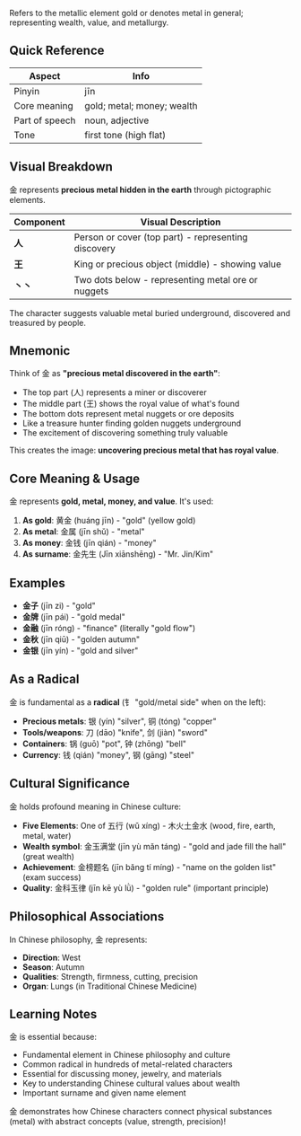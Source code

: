 Refers to the metallic element gold or denotes metal in general; representing wealth, value, and
metallurgy.

## Quick Reference

| Aspect         | Info                       |
| -------------- | -------------------------- |
| Pinyin         | jīn                        |
| Core meaning   | gold; metal; money; wealth |
| Part of speech | noun, adjective            |
| Tone           | first tone (high flat)     |

## Visual Breakdown

金 represents **precious metal hidden in the earth** through pictographic elements.

| Component | Visual Description                                  |
| --------- | --------------------------------------------------- |
| **人**    | Person or cover (top part) - representing discovery |
| **王**    | King or precious object (middle) - showing value    |
| **丶丶**  | Two dots below - representing metal ore or nuggets  |

The character suggests valuable metal buried underground, discovered and treasured by people.

## Mnemonic

Think of 金 as **"precious metal discovered in the earth"**:

- The top part (人) represents a miner or discoverer
- The middle part (王) shows the royal value of what's found
- The bottom dots represent metal nuggets or ore deposits
- Like a treasure hunter finding golden nuggets underground
- The excitement of discovering something truly valuable

This creates the image: **uncovering precious metal that has royal value**.

## Core Meaning & Usage

金 represents **gold, metal, money, and value**. It's used:

1. **As gold**: 黄金 (huáng jīn) - "gold" (yellow gold)
2. **As metal**: 金属 (jīn shǔ) - "metal"
3. **As money**: 金钱 (jīn qián) - "money"
4. **As surname**: 金先生 (Jīn xiānshēng) - "Mr. Jin/Kim"

## Examples

- **金子** (jīn zi) - "gold"
- **金牌** (jīn pái) - "gold medal"
- **金融** (jīn róng) - "finance" (literally "gold flow")
- **金秋** (jīn qiū) - "golden autumn"
- **金银** (jīn yín) - "gold and silver"

## As a Radical

金 is fundamental as a **radical** (钅 "gold/metal side" when on the left):

- **Precious metals**: 银 (yín) "silver", 铜 (tóng) "copper"
- **Tools/weapons**: 刀 (dāo) "knife", 剑 (jiàn) "sword"
- **Containers**: 锅 (guō) "pot", 钟 (zhōng) "bell"
- **Currency**: 钱 (qián) "money", 钢 (gāng) "steel"

## Cultural Significance

金 holds profound meaning in Chinese culture:

- **Five Elements**: One of 五行 (wǔ xíng) - 木火土金水 (wood, fire, earth, metal, water)
- **Wealth symbol**: 金玉满堂 (jīn yù mǎn táng) - "gold and jade fill the hall" (great wealth)
- **Achievement**: 金榜题名 (jīn bǎng tí míng) - "name on the golden list" (exam success)
- **Quality**: 金科玉律 (jīn kē yù lǜ) - "golden rule" (important principle)

## Philosophical Associations

In Chinese philosophy, 金 represents:

- **Direction**: West
- **Season**: Autumn
- **Qualities**: Strength, firmness, cutting, precision
- **Organ**: Lungs (in Traditional Chinese Medicine)

## Learning Notes

金 is essential because:

- Fundamental element in Chinese philosophy and culture
- Common radical in hundreds of metal-related characters
- Essential for discussing money, jewelry, and materials
- Key to understanding Chinese cultural values about wealth
- Important surname and given name element

金 demonstrates how Chinese characters connect physical substances (metal) with abstract concepts
(value, strength, precision)!

